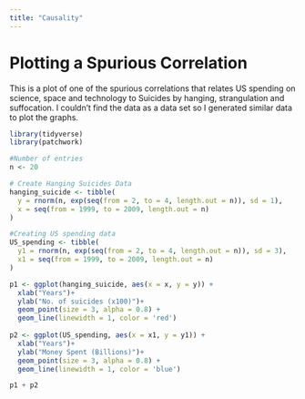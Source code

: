 ```yaml
---
title: "Causality"
---
```



# Plotting a Spurious Correlation

This is a plot of one of the spurious correlations that relates US spending on science, space and technology to Suicides by hanging, strangulation and suffocation. I couldn't find the data as a data set so I generated similar data to plot the graphs.

```r
library(tidyverse)
library(patchwork)

#Number of entries 
n <- 20

# Create Hanging Suicides Data
hanging_suicide <- tibble(
  y = rnorm(n, exp(seq(from = 2, to = 4, length.out = n)), sd = 1),
  x = seq(from = 1999, to = 2009, length.out = n)
)

#Creating US spending data
US_spending <- tibble(
  y1 = rnorm(n, exp(seq(from = 2, to = 4, length.out = n)), sd = 3),
  x1 = seq(from = 1999, to = 2009, length.out = n)
)

p1 <- ggplot(hanging_suicide, aes(x = x, y = y)) +
  xlab("Years")+
  ylab("No. of suicides (x100)")+
  geom_point(size = 3, alpha = 0.8) +
  geom_line(linewidth = 1, color = 'red')
  
p2 <- ggplot(US_spending, aes(x = x1, y = y1)) +
  xlab("Years")+
  ylab("Money Spent (Billions)")+
  geom_point(size = 3, alpha = 0.8) +
  geom_line(linewidth = 1, color = 'blue')

p1 + p2
```